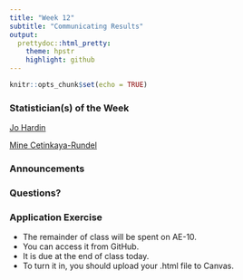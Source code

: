 ```yaml
---
title: "Week 12"
subtitle: "Communicating Results"
output: 
  prettydoc::html_pretty:
    theme: hpstr
    highlight: github
---
```


```r
knitr::opts_chunk$set(echo = TRUE)
```


### Statistician(s) of the Week

[Jo Hardin](https://hardin47.netlify.app/about/)

[Mine Cetinkaya-Rundel](https://mine-cr.com)

### Announcements


### Questions?



### Application Exercise

-   The remainder of class will be spent on AE-10.
- You can access it from GitHub. 
- It is due at the end of class today. 
-   To turn it in, you should upload your .html file to Canvas.
